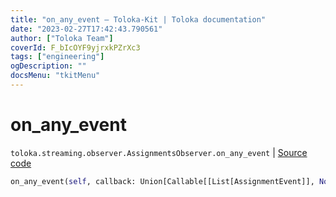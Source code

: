 ```yaml
---
title: "on_any_event — Toloka-Kit | Toloka documentation"
date: "2023-02-27T17:42:43.790561"
author: ["Toloka Team"]
coverId: F_bIcOYF9yjrxkPZrXc3
tags: ["engineering"]
ogDescription: ""
docsMenu: "tkitMenu"
---
```


# on_any_event
`toloka.streaming.observer.AssignmentsObserver.on_any_event` | [Source code](https://github.com/Toloka/toloka-kit/blob/v1.1.4/src/streaming/observer.py#L378)

```python
on_any_event(self, callback: Union[Callable[[List[AssignmentEvent]], None], Callable[[List[AssignmentEvent]], Awaitable[None]]])
```